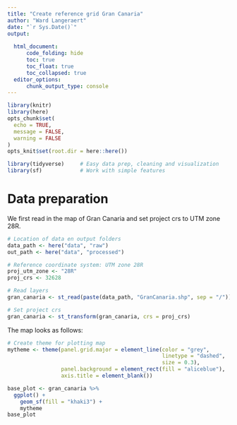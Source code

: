 ```yaml
---
title: "Create reference grid Gran Canaria"
author: "Ward Langeraert"
date: "`r Sys.Date()`"
output: 
  
  html_document:
      code_folding: hide
      toc: true
      toc_float: true
      toc_collapsed: true
  editor_options:
      chunk_output_type: console
---
```


```r
library(knitr)
library(here)
opts_chunk$set(
  echo = TRUE,
  message = FALSE,
  warning = FALSE
)
opts_knit$set(root.dir = here::here())

library(tidyverse)     # Easy data prep, cleaning and visualization
library(sf)            # Work with simple features
```

# Data preparation

We first read in the map of Gran Canaria and set project crs to UTM zone 28R.

```r
# Location of data en output folders
data_path <- here("data", "raw")
out_path <- here("data", "processed")

# Reference coordinate system: UTM zone 28R
proj_utm_zone <- "28R"
proj_crs <- 32628

# Read layers
gran_canaria <- st_read(paste(data_path, "GranCanaria.shp", sep = "/"))

# Set project crs
gran_canaria <- st_transform(gran_canaria, crs = proj_crs)
```

The map looks as follows:

```r
# Create theme for plotting map
mytheme <- theme(panel.grid.major = element_line(color = "grey", 
                                                 linetype = "dashed", 
                                                 size = 0.3),
                 panel.background = element_rect(fill = "aliceblue"),
                 axis.title = element_blank())

base_plot <- gran_canaria %>%
  ggplot() +
    geom_sf(fill = "khaki3") +
    mytheme
base_plot
```
